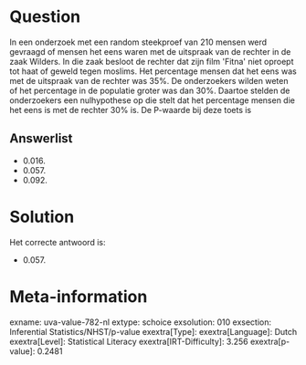 Question
========

In een onderzoek met een random steekproef van 210 mensen werd gevraagd
of mensen het eens waren met de uitspraak van de rechter in de zaak
Wilders. In die zaak besloot de rechter dat zijn film \'Fitna\' niet
oproept tot haat of geweld tegen moslims. Het percentage mensen dat het
eens was met de uitspraak van de rechter was 35%. De onderzoekers wilden
weten of het percentage in de populatie groter was dan 30%. Daartoe
stelden de onderzoekers een nulhypothese op die stelt dat het percentage
mensen die het eens is met de rechter 30% is. De P-waarde bij deze toets
is

Answerlist
----------

* 0.016.
* 0.057.
* 0.092.

Solution
========

Het correcte antwoord is: 

* 0.057.

Meta-information
================
exname: uva-value-782-nl
extype: schoice
exsolution: 010
exsection: Inferential Statistics/NHST/p-value
exextra[Type]: 
exextra[Language]: Dutch
exextra[Level]: Statistical Literacy
exextra[IRT-Difficulty]: 3.256
exextra[p-value]: 0.2481

